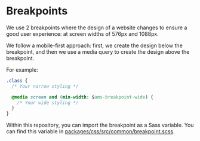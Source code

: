 
<Meta title="Docs/Design Guidelines/Breakpoints" />

# Breakpoints

We use 2 breakpoints where the design of a website changes to ensure a good user experience: at screen widths of 576px and 1088px.

We follow a mobile-first approach: first, we create the design below the breakpoint, and then we use a media query to create the design above the breakpoint.

For example:

```css
.class {
  /* Your narrow styling */

  @media screen and (min-width: $ams-breakpoint-wide) {
    /* Your wide styling */
  }
}
```

Within this repository, you can import the breakpoint as a Sass variable.
You can find this variable in [packages/css/src/common/breakpoint.scss](https://github.com/Amsterdam/design-system/blob/main/packages/css/src/common/breakpoint.scss).
